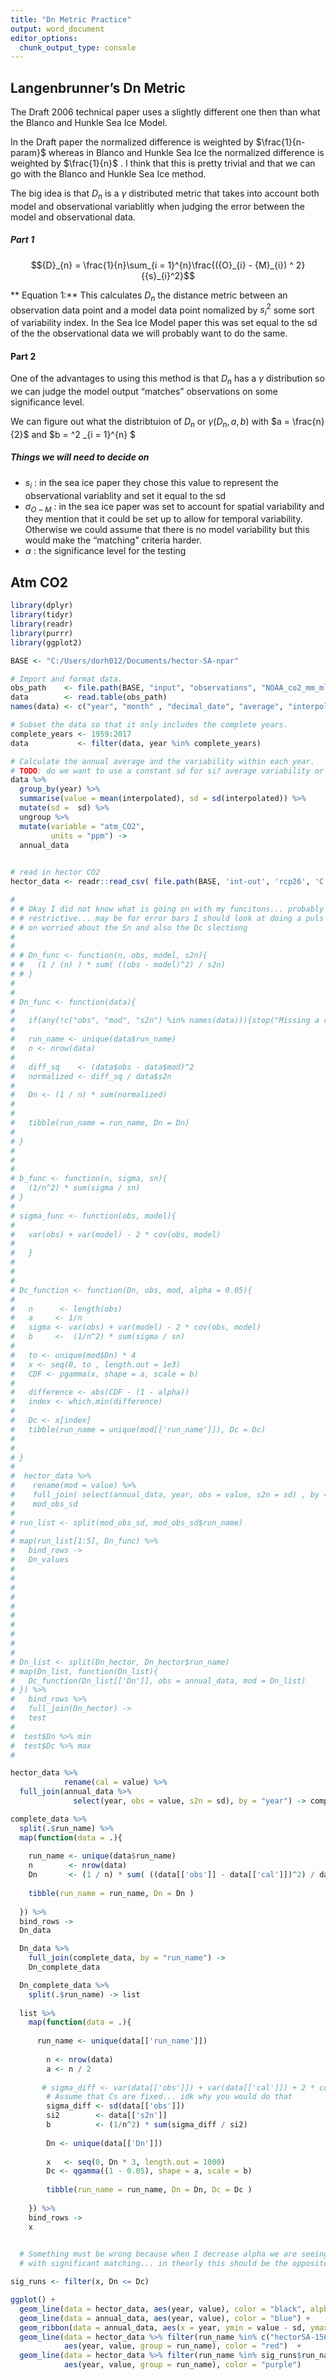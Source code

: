 ```yaml
---
title: "Dn Metric Practice"
output: word_document
editor_options: 
  chunk_output_type: console
---
```



## Langenbrunner's Dn Metric 

The Draft 2006 technical paper uses a slightly different one then than what the Blanco and Hunkle Sea Ice Model. 

In the Draft paper the normalized difference is weighted by $\frac{1}{n-param}$ whereas in Blanco and Hunkle Sea Ice the normalized difference is weighted by $\frac{1}{n}$ . I think that this is pretty trivial and that we can go with the Blanco and Hunkle Sea Ice method. 


The big idea is that ${D}_{n}$ is a $\gamma$ distributed metric that takes into account both model and observational variablitly when judging the error between the model and observational data. 


##### Part 1
$${D}_{n} = \frac{1}{n}\sum_{i = 1}^{n}\frac{({O}_{i} - {M}_{i}) ^ 2}{{s}_{i}^2}$$

** Equation 1:** This calculates ${D}_{n}$ the distance metric between an observation data point and a model data point nomalized by ${s}_{i}^2$ some sort of variability index. In the Sea Ice Model paper this was set equal to the sd of the the observational data we will probably want to do the same. 


#### Part 2

One of the advantages to using this method is that ${D}_{n}$ has a $\gamma$ distribution so we can judge the model output "matches" observations on some significance level. 


We can figure out what the distribtuion of ${D}_{n}$ or $\gamma({D}_{n}, {a}, {b})$ with $a = \frac{n}{2}$ and $b = \frac{n}{2}^2 \sum_{i = 1}^{n}\frac{\sigma^2_{(O-M)}}{s_{i}^2} $


##### Things we will need to decide on 

- ${s}_{i}$ : in the sea ice paper they chose this value to represent the observational variablity and set it equal to the sd
- $\sigma_{{O-M}}$ : in the sea ice paper was set to account for spatial variability and they mention that it could be set up to allow for temporal variability. Otherwise we could assume that there is no model variability but this would make the "matching" criteria harder. 
- $\alpha$ : the significance level for the testing



## Atm CO2 

```r
library(dplyr)
library(tidyr)
library(readr)
library(purrr)
library(ggplot2)

BASE <- "C:/Users/dorh012/Documents/hector-SA-npar"
```



```r

# Import and format data.
obs_path    <- file.path(BASE, "input", "observations", "NOAA_co2_mm_mlo.txt")
data        <- read.table(obs_path) 
names(data) <- c("year", "month" , "decimal_date", "average", "interpolated", "trend", "days")

# Subset the data so that it only includes the complete years.
complete_years <- 1959:2017
data           <- filter(data, year %in% complete_years)

# Calculate the annual average and the variability within each year. 
# TODO: do we want to use a constant sd for si? average variability or max variability?
data %>% 
  group_by(year) %>% 
  summarise(value = mean(interpolated), sd = sd(interpolated)) %>%  
  mutate(sd =  sd) %>% 
  ungroup %>%
  mutate(variable = "atm_CO2", 
         units = "ppm") -> 
  annual_data
  
```



```r
# read in hector CO2 
hector_data <- readr::read_csv( file.path(BASE, 'int-out', 'rcp26', 'C.Ca_hector_run_cleanup.csv') ) %>% filter(year %in% annual_data$year)
```


```r
# 
# # Okay I did not know what is going on with my funcitons... probably not properly stcutured... this method may be even more 
# # restrictive... may be for error bars I should look at doing a puls and minus 5 percent of the values... idk what is going 
# # on worried about the Sn and also the Dc slectiong 
# 
# 
# # Dn_func <- function(n, obs, model, s2n){
# #   (1 / (n) ) * sum( ((obs - model)^2) / s2n)
# # }
# 
# 
# Dn_func <- function(data){
#   
#   if(any(!c("obs", "mod", "s2n") %in% names(data))){stop("Missing a required column.")}
#   
#   run_name <- unique(data$run_name)
#   n <- nrow(data)
#   
#   diff_sq    <- (data$obs - data$mod)^2
#   normalized <- diff_sq / data$s2n
#   
#   Dn <- (1 / n) * sum(normalized)
#   
# 
#   tibble(run_name = run_name, Dn = Dn)
#   
# }
# 
# 
# 
# b_func <- function(n, sigma, sn){
#   (1/n^2) * sum(sigma / sn)
# }
# 
# sigma_func <- function(obs, model){
#   
#   var(obs) + var(model) - 2 * cov(obs, model)
#   
#   }
#   
#   
#   
# Dc_function <- function(Dn, obs, mod, alpha = 0.05){
#   
#   n      <- length(obs)
#   a     <- 1/n 
#   sigma <- var(obs) + var(model) - 2 * cov(obs, model)
#   b     <-  (1/n^2) * sum(sigma / sn)
#   
#   to <- unique(mod$Dn) * 4
#   x <- seq(0, to , length.out = 1e3)
#   CDF <- pgamma(x, shape = a, scale = b)
#   
#   difference <- abs(CDF - (1 - alpha))
#   index <- which.min(difference)
#   
#   Dc <- x[index]
#   tibble(run_name = unique(mod[['run_name']]), Dc = Dc)
# 
# 
# }
# 
#  hector_data %>% 
#    rename(mod = value) %>% 
#    full_join( select(annual_data, year, obs = value, s2n = sd) , by = "year") -> 
#    mod_obs_sd
# 
# run_list <- split(mod_obs_sd, mod_obs_sd$run_name)
# 
# map(run_list[1:5], Dn_func) %>% 
#   bind_rows -> 
#   Dn_values
# 
# 
# 
# 
# 
# 
# 
# 
# 
# 
# Dn_list <- split(Dn_hector, Dn_hector$run_name)
# map(Dn_list, function(Dn_list){
#   Dc_function(Dn_list[['Dn']], obs = annual_data, mod = Dn_list)
# }) %>%  
#   bind_rows %>% 
#   full_join(Dn_hector) -> 
#   test
# 
#  test$Dn %>% min
#  test$Dc %>% max
# 


```

```r
hector_data %>% 
            rename(cal = value) %>% 
  full_join(annual_data %>% 
              select(year, obs = value, s2n = sd), by = "year") -> complete_data

complete_data %>% 
  split(.$run_name) %>% 
  map(function(data = .){
    
    run_name <- unique(data$run_name)
    n        <- nrow(data)
    Dn       <- (1 / n) * sum( ((data[['obs']] - data[['cal']])^2) / data[['s2n']])
    
    tibble(run_name = run_name, Dn = Dn )
    
  }) %>% 
  bind_rows -> 
  Dn_data

  Dn_data %>% 
    full_join(complete_data, by = "run_name") -> 
    Dn_complete_data

  Dn_complete_data %>% 
    split(.$run_name) -> list
  
  list %>% 
    map(function(data = .){
      
      run_name <- unique(data[['run_name']])
      
        n <- nrow(data)
        a <- n / 2
        
       # sigma_diff <- var(data[['obs']]) + var(data[['cal']]) + 2 * cov(data[['obs']], data[['cal']])
        # Assume that Cs are fixed... idk why you would do that 
        sigma_diff <- sd(data[['obs']]) 
        si2        <- data[['s2n']]
        b          <- (1/n^2) * sum(sigma_diff / si2)
    
        Dn <- unique(data[['Dn']])
        
        x   <- seq(0, Dn * 3, length.out = 1000)
        Dc <- qgamma((1 - 0.05), shape = a, scale = b)
        
        tibble(run_name = run_name, Dn = Dn, Dc = Dc )
        
    }) %>%  
    bind_rows -> 
    x

  
  # Something must be wrong because when I decrease alpha we are seeing more and more runs pass 
  # with significant matching... in theorly this should be the opposite 

```


```r

sig_runs <- filter(x, Dn <= Dc)

ggplot() + 
  geom_line(data = hector_data, aes(year, value), color = "black", alpha = 0.2) + 
  geom_line(data = annual_data, aes(year, value), color = "blue") + 
  geom_ribbon(data = annual_data, aes(x = year, ymin = value - sd, ymax = value + sd), alpha = 0.3) + 
  geom_line(data = hector_data %>% filter(run_name %in% c("hectorSA-1560", "hectorSA-4671")), 
            aes(year, value, group = run_name), color = "red")  +
  geom_line(data = hector_data %>% filter(run_name %in% sig_runs$run_name), 
            aes(year, value, group = run_name), color = "purple")


```




